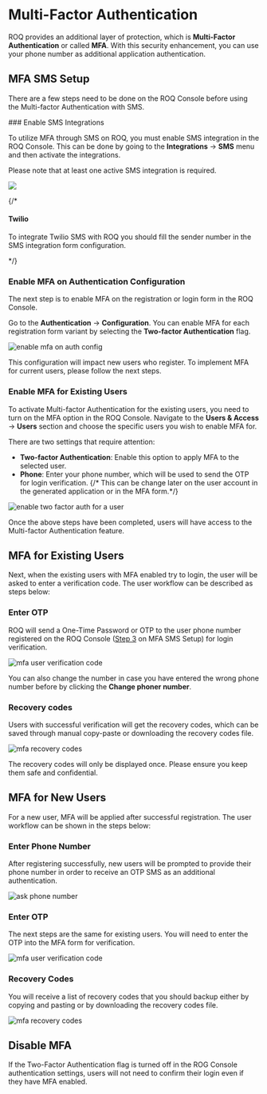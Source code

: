 
# Multi-Factor Authentication

ROQ provides an additional layer of protection, which is **Multi-Factor Authentication** or called **MFA**. With this security enhancement, you can use your phone number as additional application authentication.

## MFA SMS Setup

There are a few steps need to be done on the ROQ Console before using the Multi-factor Authentication with SMS.

<Steps>
### Enable SMS Integrations

To utilize MFA through SMS on ROQ, you must enable SMS integration in the ROQ Console. This can be done by going to the **Integrations** → **SMS** menu and then activate the integrations. 

<Callout type="info">
Please note that at least one active SMS integration is required.
</Callout>

![](/mfa-enable-sms-integration.png)

{/*
#### Twilio

To integrate Twilio SMS with ROQ you should  fill the sender number in the SMS integration form configuration.

*/}

### Enable MFA on Authentication Configuration

The next step is to enable MFA on the registration or login form in the ROQ Console. 

Go to the **Authentication** → **Configuration**. You can enable MFA for each registration form variant by selecting the **Two-factor Authentication** flag.

![enable mfa on auth config](/mfa-enable-auth-configuration.png)

<Callout type="info">
This configuration will impact new users who register. To implement MFA for current users, please follow the next steps. 
</Callout>

### Enable MFA for Existing Users

To activate Multi-factor Authentication for the existing users, you need to turn on the MFA option in the ROQ Console. Navigate to the **Users & Access** → **Users** section and choose the specific users you wish to enable MFA for.

There are two settings that require attention:

- **Two-factor Authentication**: Enable this option to apply MFA to the selected user.
- **Phone**: Enter your phone number, which will be used to send the OTP for login verification. {/* This can be change later on the user account in the generated application or in the MFA form.*/}

![enable two factor auth for a user](/mfa-enable-user-two-factor-auth.png)

</Steps>

Once the above steps have been completed, users will have access to the Multi-factor Authentication feature.

## MFA for Existing Users

Next, when the existing users with MFA enabled try to login, the user will be asked to enter a verification code. The user workflow can be described as steps below:

<Steps>

### Enter OTP

ROQ will send a One-Time Password or OTP to the user phone number registered on the ROQ Console ([Step 3](/authentication/mfa#enable-mfa-for-existing-users) on MFA SMS Setup) for login verification.

![mfa user verification code](/mfa-user-send-verification-code.png)

You can also change the number in case you have entered the wrong phone number before by clicking the **Change phoner number**.

### Recovery codes

Users with successful verification will get the recovery codes, which can be saved through manual copy-paste or downloading the recovery codes file.

![mfa recovery codes](/mfa-recovery-codes.png)

<Callout type="warning">
The recovery codes will only be displayed once. Please ensure you keep them safe and confidential.
</Callout>

</Steps>


## MFA for New Users

For a new user, MFA will be applied after successful registration. The user workflow can be shown in the steps below:

<Steps>

### Enter Phone Number

After registering successfully, new users will be prompted to provide their phone number in order to receive an OTP SMS as an additional authentication.

![ask phone number](/mfa-new-user-ask-phone.png)

### Enter OTP  

The next steps are the same for existing users. You will need to enter the OTP into the MFA form for verification.

![mfa user verification code](/mfa-user-send-verification-code.png)

### Recovery Codes

You will receive a list of recovery codes that you should backup either by copying and pasting or by downloading the recovery codes file.

![mfa recovery codes](/mfa-recovery-codes.png)


</Steps>

## Disable MFA

If the Two-Factor Authentication flag is turned off in the ROG Console authentication settings, users will not need to confirm their login even if they have MFA enabled.
